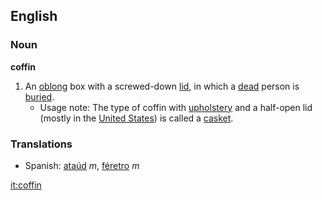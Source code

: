 ==English==
===Noun===
'''coffin'''
{{wikipedia}}
#An [[oblong]] box with a screwed-down [[lid]], in which a [[dead]] person is [[bury|buried]].
#*Usage note: The type of coffin with [[upholstery]] and a half-open lid (mostly in the [[United States]]) is called a [[casket]].

===Translations===
*Spanish: [[ataúd]] ''m'', [[féretro]] ''m''

[[it:coffin]]